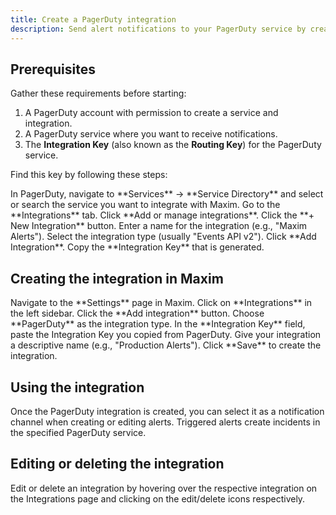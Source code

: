 ```yaml
---
title: Create a PagerDuty integration
description: Send alert notifications to your PagerDuty service by creating a PagerDuty integration in Maxim.
---
```


## Prerequisites

Gather these requirements before starting:

1.  A PagerDuty account with permission to create a service and integration.
2.  A PagerDuty service where you want to receive notifications.
3.  The **Integration Key** (also known as the **Routing Key**) for the PagerDuty service.

Find this key by following these steps:

<Steps>
<Step>
In PagerDuty, navigate to **Services** → **Service Directory** and select or search the service you want to integrate with Maxim.
</Step>
<Step>
Go to the **Integrations** tab.
</Step>
<Step>
Click **Add or manage integrations**.
</Step>
<Step>
Click the **+ New Integration** button.
</Step>
<Step>
Enter a name for the integration (e.g., "Maxim Alerts").
</Step>
<Step>
Select the integration type (usually "Events API v2").
</Step>
<Step>
Click **Add Integration**.
</Step>
<Step>
Copy the **Integration Key** that is generated.
</Step>
</Steps>

## Creating the integration in Maxim

<Steps>
<Step>
Navigate to the **Settings** page in Maxim.
</Step>
<Step>
Click on **Integrations** in the left sidebar.
</Step>
<Step>
Click the **Add integration** button.
</Step>
<Step>
Choose **PagerDuty** as the integration type.
</Step>
<Step>
In the **Integration Key** field, paste the Integration Key you copied from PagerDuty.
</Step>
<Step>
Give your integration a descriptive name (e.g., "Production Alerts").
</Step>
<Step>
Click **Save** to create the integration.
</Step>
</Steps>

<MaximPlayer url="https://drive.google.com/file/d/1o6MmU4jT1MY6u5YXer4GKcW0dJHK2lgY/preview" />

## Using the integration

Once the PagerDuty integration is created, you can select it as a notification channel when creating or editing alerts. Triggered alerts create incidents in the specified PagerDuty service.

## Editing or deleting the integration

Edit or delete an integration by hovering over the respective integration on the Integrations page and clicking on the edit/delete icons respectively.